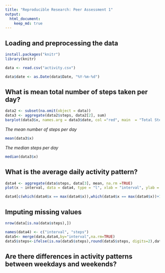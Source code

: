 ```yaml
---
title: "Reproducible Research: Peer Assessment 1"
output: 
  html_document:
    keep_md: true
---
```



## Loading and preprocessing the data

```r
install.packages("knitr")
library(knitr)
```

```r
data <- read.csv("activity.csv")

```


```r
data$date <- as.Date(data$Date, "%Y-%m-%d")
```
## What is mean total number of steps taken per day?
```r
data2 <- subset(na.omit(object = data))
data3 <- aggregate(data2$steps, data2[2], sum)
barplot(data3$x, names.arg = data3$date, col ="red", main  = "Total Steps per day", xlab = "Date", ylab = "Number of Steps")

```

*The mean number of steps per day*
```r
mean(data3$x)
```
*The median steps per day*
```r
median(data3$x)
```

## What is the average daily activity pattern?
```r
data4 <- aggregate(data$steps, data[3], mean, na.rm =TRUE)
plot(x ~ interval, data = data4, type = "l", xlab = "interval", ylab = "Average daily activity pattern", col = "blue")

```
```r
data4[c(which(data4$x == max(data4$x)),which(data4$x == max(data4$x))+1),1]
```
## Imputing missing values
```r
nrow(data[is.na(data$steps),])

```
```r
names(data4) <- c("interval", "steps")
data5<- merge(data,data4,by="interval",na.rm=TRUE)
data5$steps<-ifelse(is.na(data5$steps),round(data5$steps, digits=2),data5$steps)

```

## Are there differences in activity patterns between weekdays and weekends?
```r


```